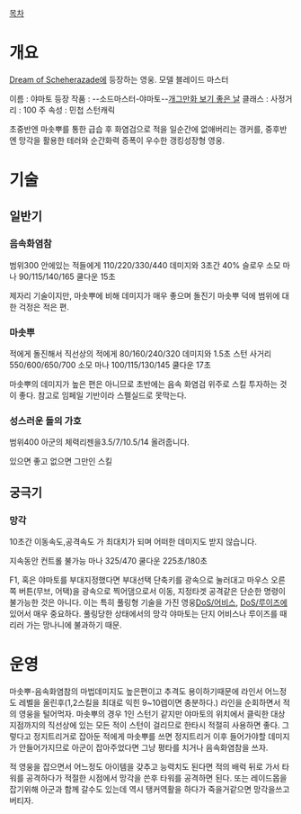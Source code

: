 [[목차]]
= 개요 =

[[Dream of Scheherazade]]에 등장하는 영웅. 모델 블레이드 마스터

이름 : 야마토
등장 작품 : --소드마스터-야마토--[[개그만화 보기 좋은 날]]
클래스 : 
사정거리 : 100
주 속성 : 민첩
스턴캐릭 

초중반엔 마솟뿌를 통한 급습 후 화염검으로 적을 일순간에 없애버리는 갱커를, 중후반엔 망각을 활용한 테러와 순간화력 증폭이 우수한 갱킹성장형 영웅.

= 기술 =

== 일반기 ==

=== 음속화염참 ===
범위300 안에있는 적들에게  110/220/330/440  데미지와 3초간 40% 슬로우  소모 마나 90/115/140/165   쿨다운 15초

제자리 기술이지만, 마솟뿌에 비해 데미지가 매우 좋으며 돌진기 마솟뿌 덕에 범위에 대한 걱정은 적은 편.

=== 마솟뿌 ===
적에게 돌진해서 직선상의 적에게 80/160/240/320  데미지와 1.5초 스턴
사거리550/600/650/700 소모 마나 100/115/130/145  쿨다운 17초

마솟뿌의 데미지가 높은 편은 아니므로 초반에는 음속 화염검 위주로 스킬 투자하는 것이 좋다. 참고로 임페일 기반이라 스펠실드로 못막는다.


=== 성스러운 돌의 가호 ===
범위400  아군의 체력리젠을3.5/7/10.5/14  올려줍니다.

있으면 좋고 없으면 그만인 스킬

== 궁극기 ==
=== 망각 ===
10초간 이동속도,공격속도 가 최대치가 되며  어떠한 데미지도 받지 않습니다.

지속동안 컨트롤 불가능   마나 325/470     쿨다운 225초/180초

F1, 혹은 야마토를 부대지정했다면 부대선택 단축키를 광속으로 눌러대고 마우스 오른쪽 버튼(무브, 어택)을 광속으로 찍어댐으로서 이동, 지정타겟 공격같은 단순한 명령이 불가능한 것은 아니다. 이는 특히 풀링형 기술을 가진 영웅[[DoS/어비스]], [[DoS/루이즈]]에 있어서 매우 중요하다. 풀링당한 상태에서의 망각 야마토는 단지 어비스나 루이즈를 때리러 가는 망나니에 불과하기 때문.


= 운영 =
마솟뿌-음속화염참의 마법데미지도 높은편이고 추격도 용이하기때문에 라인서 어느정도 레벨을 올린후(1,2스킬을 최대로 익힌 9~10렙이면 충분하다.) 라인을 순회하면서 적의 영웅을 털어먹자.
마솟뿌의 경우 1인 스턴기 같지만 야마토의 위치에서 클릭한 대상 지점까지의 직선상에 있는 모든 적이 스턴이 걸리므로 한타시 적절히 사용하면 좋다.
그렇다고 정지트리거로 잡아둔 적에게 마솟뿌를 쓰면 정지트리거 이후 들어가야할 데미지가 안들어가지므로 아군이 잡아주었다면 그냥 평타를 치거나 음속화염참을 쓰자.

적 영웅을 잡으면서 어느정도 아이템을 갖추고 능력치도 된다면 적의 배럭 뒤로 가서 타워를 공격하다가 적절한 시점에서 망각을 쓴후 타워를 공격하면 된다. 
또는 레이드몹을 잡기위해 아군과 함께 갈수도 있는데 역시 탱커역활을 하다가 죽을거같으면 망각을쓰고 버티자.

